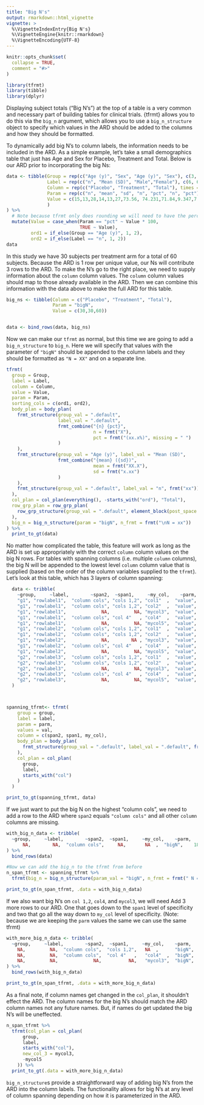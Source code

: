 ```yaml
---
title: "Big N's"
output: rmarkdown::html_vignette
vignette: >
  %\VignetteIndexEntry{Big N's}
  %\VignetteEngine{knitr::rmarkdown}
  %\VignetteEncoding{UTF-8}
---
```


```r
knitr::opts_chunk$set(
  collapse = TRUE,
  comment = "#>"
)
```

```r
library(tfrmt)
library(tibble)
library(dplyr)
```

Displaying subject totals ("Big N's") at the top of a table is a very common and necessary part of building tables for clinical trials. {tfrmt} allows you to do this via the `big_n` argument, which allows you to use a `big_n_structure` object to specify which values in the ARD should be added to the columns and how they should be formatted. 


To dynamically add big N's to column labels, the information needs to be included in the ARD. As a simple example, let's take a small demographics table that just has Age and Sex for Placebo, Treatment and Total. 
Below is our ARD prior to incorporating the big Ns:
```r

data <- tibble(Group = rep(c("Age (y)", "Sex", "Age (y)", "Sex"), c(3, 3, 6,12)),
               Label = rep(c("n", "Mean (SD)", "Male","Female"), c(6, 6,6,6)),
               Column = rep(c("Placebo", "Treatment", "Total"), times = 8),
               Param = rep(c("n", "mean", "sd", "n", "pct", "n", "pct"),  c(6, 3, 3, 3,3,3,3)),
               Value = c(15,13,28,14,13,27,73.56, 74.231,71.84,9.347,7.234,8.293,8,7,15,8/14,7/13,15/27,6,6,12,6/14,6/13,12/27
               )
) %>%
  # Note because tfrmt only does rounding we will need to have the percents multiplied by 100
  mutate(Value = case_when(Param == "pct" ~ Value * 100,
                           TRUE ~ Value),
         ord1 = if_else(Group == "Age (y)", 1, 2),
         ord2 = if_else(Label == "n", 1, 2))
data
```


In this study we have 30 subjects per treatment arm for a total of 60 subjects. Because the ARD is 1 row per unique value, our Ns will contribute 3 rows to the ARD. To make the N's go to the right place, we need to supply information about the `column` column values. The `column` column values should map to those already available in the ARD. Then we can combine this information with the data above to make the full ARD for this table.  
```r
big_ns <- tibble(Column = c("Placebo", "Treatment", "Total"),
                 Param = "bigN",
                 Value = c(30,30,60))


data <- bind_rows(data, big_ns)
```


Now we can make our `tfrmt` as normal, but this time we are going to add a `big_n_structure` to `big_n`. Here we will specify that values with the parameter of `"bigN"` should be appended to the column labels and they should be formatted as `"N = XX"` and on a separate line.
```r
tfrmt(
  group = Group,
  label = Label,
  column = Column,
  value = Value,
  param = Param,
  sorting_cols = c(ord1, ord2),
  body_plan = body_plan(
    frmt_structure(group_val = ".default",
                   label_val = ".default",
                   frmt_combine("{n} {pct}",
                                n = frmt("X"),
                                pct = frmt("(xx.x%)", missing = " ")
                   )
    ),
    frmt_structure(group_val = "Age (y)", label_val = "Mean (SD)",
                   frmt_combine("{mean} ({sd})",
                                mean = frmt("XX.X"),
                                sd = frmt("x.xx")
                   )
    ),
    frmt_structure(group_val = ".default", label_val = "n", frmt("xx"))
  ),
  col_plan = col_plan(everything(), -starts_with("ord"), "Total"),
  row_grp_plan = row_grp_plan(
    row_grp_structure(group_val = ".default", element_block(post_space = " "))
  ),
  big_n = big_n_structure(param = "bigN", n_frmt = frmt("\nN = xx"))
) %>% 
  print_to_gt(data)
```

No matter how complicated the table, this feature will work as long as the ARD is set up appropriately with the correct `column` column values on the big N rows. For tables with spanning columns (i.e. multiple `column` columns), the big N will be appended to the lowest level `column` column value that is supplied (based on the order of the column variables supplied to the `tfrmt`).
 Let's look at this table, which has 3 layers of column spanning:
```r
  data <- tribble(
    ~group,     ~label,        ~span2,  ~span1,     ~my_col,    ~parm,   ~val,
    "g1", "rowlabel1",  "column cols", "cols 1,2", "col1"  ,  "value",    1,
    "g1", "rowlabel1",  "column cols", "cols 1,2", "col2"  ,  "value",    1,
    "g1", "rowlabel1",             NA,         NA, "mycol3",  "value",    1,
    "g1", "rowlabel1",  "column cols", "col 4"   , "col4"  ,  "value",    1,
    "g1", "rowlabel1",             NA,         NA, "mycol5",  "value",    1,
    "g1", "rowlabel2",  "column cols", "cols 1,2", "col1"  ,  "value",    2,
    "g1", "rowlabel2",  "column cols", "cols 1,2", "col2"  ,  "value",    2,
    "g1", "rowlabel2",             NA,        NA , "mycol3",  "value",    2,
    "g1", "rowlabel2",  "column cols", "col 4"   , "col4"  ,  "value",    2,
    "g1", "rowlabel2",             NA,         NA, "mycol5",  "value",    2,
    "g2", "rowlabel3",  "column cols", "cols 1,2", "col1"  ,  "value",    3,
    "g2", "rowlabel3",  "column cols", "cols 1,2", "col2"  ,  "value",    3,
    "g2", "rowlabel3",             NA,         NA, "mycol3",  "value",    3,
    "g2", "rowlabel3",  "column cols", "col 4"   , "col4"  ,  "value",    3,
    "g2", "rowlabel3",             NA,         NA, "mycol5",  "value",    3,
  )



spanning_tfrmt<- tfrmt(
    group = group,
    label = label,
    param = parm,
    values = val,
    column = c(span2, span1, my_col),
    body_plan = body_plan(
      frmt_structure(group_val = ".default", label_val = ".default", frmt("x"))
    ),
    col_plan = col_plan(
      group,
      label,
      starts_with("col")
    )
  )

print_to_gt(spanning_tfrmt, data)
```
 
 If we just want to put the big N on the highest "column cols", we need to add a row to the ARD where `span2` equals `"column cols"` and all other `column` columns are missing. 
```r
with_big_n_data <- tribble(
  ~group,     ~label,        ~span2,  ~span1,     ~my_col,    ~parm,   ~val,
      NA,        NA,  "column cols",     NA,       NA  ,  "bigN",    18,
) %>% 
  bind_rows(data)

#Now we can add the big_n to the tfrmt from before 
n_span_tfrmt <- spanning_tfrmt %>% 
  tfrmt(big_n = big_n_structure(param_val = "bigN", n_frmt = frmt(" N = xx"))) 

print_to_gt(n_span_tfrmt, .data = with_big_n_data)
```
 
 If we also want big N's on `col 1,2`, `col4`, and `mycol3`, we will need Add 3 more rows to our ARD. One that goes down to the `span1` level of specificity and two that go all the way down to `my_col` level of specificity. (Note: because we are keeping the `parm` values the same we can use the same tfrmt)
```r
with_more_big_n_data <- tribble(
  ~group,     ~label,        ~span2,  ~span1,     ~my_col,    ~parm,   ~val,
    NA,         NA,  "column cols",  "cols 1,2",   NA  ,      "bigN",    12,
    NA,         NA,  "column cols",  "col 4"   ,   "col4"  ,  "bigN",    6,
    NA,         NA,             NA,          NA,   "mycol3",  "bigN",    6
) %>% 
  bind_rows(with_big_n_data)

print_to_gt(n_span_tfrmt, .data = with_more_big_n_data)
```
 
As a final note, if column names get changed in the `col_plan`, it shouldn't effect the ARD. The column names for the big N's should match the ARD column names not any future names. But, if names do get updated the big N's will be uneffected. 
```r
n_span_tfrmt %>% 
  tfrmt(col_plan = col_plan(
      group,
      label,
      starts_with("col"),
      new_col_3 = mycol3,
      -mycol5
    )) %>% 
  print_to_gt(.data = with_more_big_n_data)

```


`big_n_structure`s provide a straightforward way of adding big N's from the ARD into the column labels. The functionality allows for big N's at any level of column spanning depending on how it is parameterized in the ARD. 
